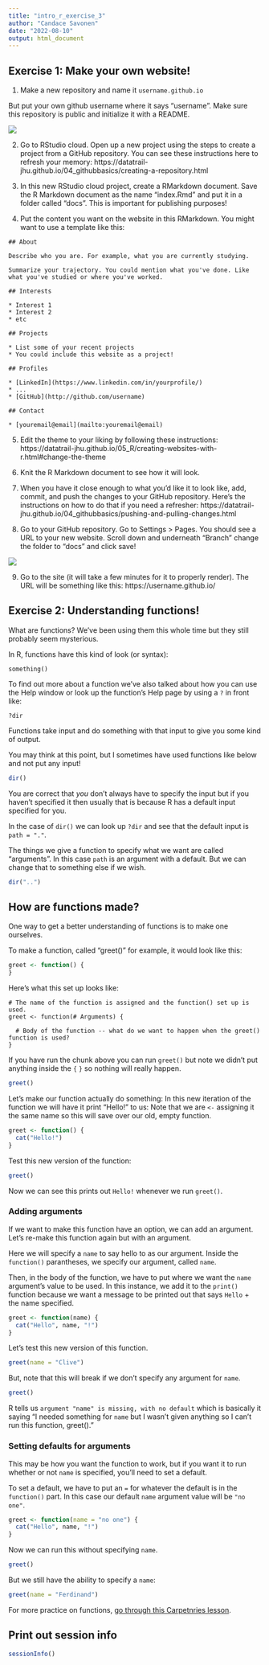 ```yaml
---
title: "intro_r_exercise_3"
author: "Candace Savonen"
date: "2022-08-10"
output: html_document
---
```


## Exercise 1: Make your own website!

1. Make a new repository and name it `username.github.io`

But put your own github username where it says "username".
Make sure this repository is public and initialize it with a README.

![](screenshots/new_repo_pages.png)

2. Go to RStudio cloud.  Open up a new project using the steps to create a project from a GitHub repository. You can see these instructions here to refresh your memory: https://datatrail-jhu.github.io/04_githubbasics/creating-a-repository.html

3. In this new RStudio cloud project, create a RMarkdown document.  Save the R Markdown document as the name "index.Rmd" and put it in a folder called "docs". This is important for publishing purposes!

4. Put the content you want on the website in this RMarkdown. You might want to use a template like this: 

```
## About

Describe who you are. For example, what you are currently studying.

Summarize your trajectory. You could mention what you've done. Like what you've studied or where you've worked.

## Interests

* Interest 1
* Interest 2
* etc

## Projects

* List some of your recent projects
* You could include this website as a project!

## Profiles

* [LinkedIn](https://www.linkedin.com/in/yourprofile/)
* ...
* [GitHub](http://github.com/username)

## Contact

* [youremail@email](mailto:youremail@email)
```

5. Edit the theme to your liking by following these instructions: https://datatrail-jhu.github.io/05_R/creating-websites-with-r.html#change-the-theme

6. Knit the R Markdown document to see how it will look.

7. When you have it close enough to what you'd like it to look like, add, commit, and push the changes to your GitHub repository. Here's the instructions on how to do that if you need a refresher: https://datatrail-jhu.github.io/04_githubbasics/pushing-and-pulling-changes.html

8. Go to your GitHub repository. Go to Settings > Pages. You should see a URL to your new website.  Scroll down and underneath "Branch" change the folder to "docs" and click save!

![](screenshots/new_repo_branch.png)

9. Go to the site (it will take a few minutes for it to properly render). The URL will be something like this:
https://username.github.io/

## Exercise 2: Understanding functions!

What are functions? We've been using them this whole time but they still probably seem mysterious. 

In R, functions have this kind of look (or syntax): 

`something()`

To find out more about a function we've also talked about how you can use the Help window or look up the function's Help page by using a `?` in front like: 

`?dir`


Functions take input and do something with that input to give you some kind of output. 

You may think at this point, but I sometimes have used functions like below and not put any input! 

```r
dir()
```

You are correct that *you* don't always have to specify the input but if you haven't specified it then usually that is because R has a default input specified for you. 

In the case of `dir()` we can look up `?dir` and see that the default input is `path = "."`. 

The things we give a function to specify what we want are called "arguments". In this case `path` is an argument with a default. But we can change that to something else if we wish.

```r
dir("..")
```

## How are functions made?

One way to get a better understanding of functions is to make one ourselves.

To make a function, called "greet()" for example, it would look like this:

```r
greet <- function() {
}
```

Here's what this set up looks like:
```
# The name of the function is assigned and the function() set up is used. 
greet <- function(# Arguments) {

  # Body of the function -- what do we want to happen when the greet() function is used? 
}
```

If you have run the chunk above you can run `greet()` but note we didn't put anything inside the `{` `}` so nothing will really happen. 

```r
greet()
```

Let's make our function actually do something: 
In this new iteration of the function we will have it print "Hello!" to us: 
Note that we are `<-` assigning it the same name so this will save over our old, empty function. 

```r
greet <- function() {
  cat("Hello!")
}
```

Test this new version of the function: 

```r
greet()
```

Now we can see this prints out `Hello!` whenever we run `greet()`. 

### Adding arguments

If we want to make this function have an option, we can add an argument. Let's re-make this function again but with an argument.

Here we will specify a `name` to say hello to as our argument. 
Inside the `function()` parantheses, we specify our argument, called `name`. 

Then, in the body of the function, we have to put where we want the `name` argument's value to be used. In this instance, we add it to the `print()` function because we want a message to be printed out that says `Hello` + the name specified. 

```r
greet <- function(name) {
  cat("Hello", name, "!")
}
```

Let's test this new version of this function. 

```r
greet(name = "Clive")
```

But, note that this will break if we don't specify any argument for `name`.

```r
greet()
```

R tells us `argument "name" is missing, with no default` which is basically it saying "I needed something for `name` but I wasn't given anything so I can't run this function, greet()." 

### Setting defaults for arguments

This may be how you want the function to work, but if you want it to run whether or not `name` is specified, you'll need to set a default. 

To set a default, we have to put an `=` for whatever the default is in the `function()` part. In this case our default `name` argument value will be `"no one"`.

```r
greet <- function(name = "no one") {
  cat("Hello", name, "!")
}
```

Now we can run this without specifying `name`. 

```r
greet()
```

But we still have the ability to specify a `name`:

```r
greet(name = "Ferdinand")
```

For more practice on functions, [go through this Carpetnries lesson](https://swcarpentry.github.io/r-novice-inflammation/02-func-R/). 

## Print out session info 

```r
sessionInfo()
```
